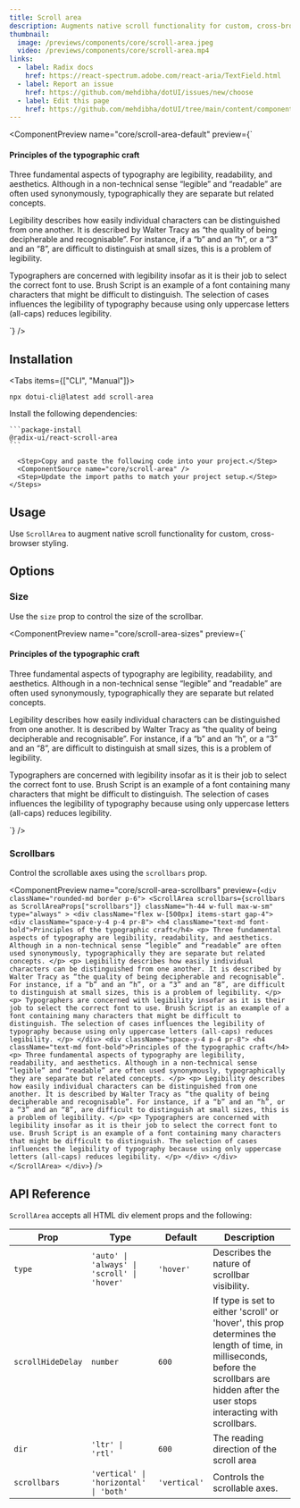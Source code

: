 ```yaml
---
title: Scroll area
description: Augments native scroll functionality for custom, cross-browser styling.
thumbnail:
  image: /previews/components/core/scroll-area.jpeg
  video: /previews/components/core/scroll-area.mp4
links:
  - label: Radix docs
    href: https://react-spectrum.adobe.com/react-aria/TextField.html
  - label: Report an issue
    href: https://github.com/mehdibha/dotUI/issues/new/choose
  - label: Edit this page
    href: https://github.com/mehdibha/dotUI/tree/main/content/components/layout/scroll-area.mdx?plain=1
---
```


<ComponentPreview
  name="core/scroll-area-default"
  preview={`<div className="rounded-md border p-6">
    <ScrollArea className="h-72 w-full max-w-sm" type="always">
      <div className="space-y-4 p-4 pr-8">
        <h4 className="text-md font-bold">Principles of the typographic craft</h4>
        <p>
          Three fundamental aspects of typography are legibility, readability, and aesthetics.
          Although in a non-technical sense “legible” and “readable” are often used synonymously,
          typographically they are separate but related concepts.
        </p>
        <p>
          Legibility describes how easily individual characters can be distinguished from one
          another. It is described by Walter Tracy as “the quality of being decipherable and
          recognisable”. For instance, if a “b” and an “h”, or a “3” and an “8”, are difficult to
          distinguish at small sizes, this is a problem of legibility.
        </p>
        <p>
          Typographers are concerned with legibility insofar as it is their job to select the
          correct font to use. Brush Script is an example of a font containing many characters
          that might be difficult to distinguish. The selection of cases influences the legibility
          of typography because using only uppercase letters (all-caps) reduces legibility.
        </p>
      </div>
    </ScrollArea>
  </div>`}
/>

## Installation

<Tabs items={["CLI", "Manual"]}>
  <Tab value="CLI">
  
  ```package-install
npx dotui-cli@latest add scroll-area
```

  </Tab>
  <Tab value="manual">
    <Steps>
      <Step>Install the following dependencies:</Step>

    ```package-install
    @radix-ui/react-scroll-area
    ```

      <Step>Copy and paste the following code into your project.</Step>
      <ComponentSource name="core/scroll-area" />
      <Step>Update the import paths to match your project setup.</Step>
    </Steps>

  </Tab>
</Tabs>

## Usage

Use `ScrollArea` to augment native scroll functionality for custom, cross-browser styling.

## Options

### Size

Use the `size` prop to control the size of the scrollbar.

<ComponentPreview
  name="core/scroll-area-sizes"
  preview={`<div className="rounded-md border p-3">
    <ScrollArea size={size} className="h-72" type="always">
      <div className="space-y-4 p-4 pr-8">
        <h4 className="text-md font-bold">Principles of the typographic craft</h4>
        <p>
          Three fundamental aspects of typography are legibility, readability, and aesthetics.
          Although in a non-technical sense “legible” and “readable” are often used
          synonymously, typographically they are separate but related concepts.
        </p>
        <p>
          Legibility describes how easily individual characters can be distinguished from one
          another. It is described by Walter Tracy as “the quality of being decipherable and
          recognisable”. For instance, if a “b” and an “h”, or a “3” and an “8”, are difficult
          to distinguish at small sizes, this is a problem of legibility.
        </p>
        <p>
          Typographers are concerned with legibility insofar as it is their job to select the
          correct font to use. Brush Script is an example of a font containing many characters
          that might be difficult to distinguish. The selection of cases influences the
          legibility of typography because using only uppercase letters (all-caps) reduces
          legibility.
        </p>
      </div>
    </ScrollArea>
  </div>`}
/>

### Scrollbars

Control the scrollable axes using the `scrollbars` prop.

<ComponentPreview
  name="core/scroll-area-scrollbars"
  preview={`<div className="rounded-md border p-6">
    <ScrollArea
      scrollbars={scrollbars as ScrollAreaProps["scrollbars"]}
      className="h-44 w-full max-w-sm"
      type="always"
    >
      <div className="flex w-[500px] items-start gap-4">
        <div className="space-y-4 p-4 pr-8">
          <h4 className="text-md font-bold">Principles of the typographic craft</h4>
          <p>
            Three fundamental aspects of typography are legibility, readability, and aesthetics.
            Although in a non-technical sense “legible” and “readable” are often used
            synonymously, typographically they are separate but related concepts.
          </p>
          <p>
            Legibility describes how easily individual characters can be distinguished from one
            another. It is described by Walter Tracy as “the quality of being decipherable and
            recognisable”. For instance, if a “b” and an “h”, or a “3” and an “8”, are difficult
            to distinguish at small sizes, this is a problem of legibility.
          </p>
          <p>
            Typographers are concerned with legibility insofar as it is their job to select the
            correct font to use. Brush Script is an example of a font containing many characters
            that might be difficult to distinguish. The selection of cases influences the
            legibility of typography because using only uppercase letters (all-caps) reduces
            legibility.
          </p>
        </div>
        <div className="space-y-4 p-4 pr-8">
          <h4 className="text-md font-bold">Principles of the typographic craft</h4>
          <p>
            Three fundamental aspects of typography are legibility, readability, and aesthetics.
            Although in a non-technical sense “legible” and “readable” are often used
            synonymously, typographically they are separate but related concepts.
          </p>
          <p>
            Legibility describes how easily individual characters can be distinguished from one
            another. It is described by Walter Tracy as “the quality of being decipherable and
            recognisable”. For instance, if a “b” and an “h”, or a “3” and an “8”, are difficult
            to distinguish at small sizes, this is a problem of legibility.
          </p>
          <p>
            Typographers are concerned with legibility insofar as it is their job to select the
            correct font to use. Brush Script is an example of a font containing many characters
            that might be difficult to distinguish. The selection of cases influences the
            legibility of typography because using only uppercase letters (all-caps) reduces
            legibility.
          </p>
        </div>
      </div>
      </ScrollArea>
    </div>`}
/>

## API Reference

`ScrollArea` accepts all HTML div element props and the following:

| Prop              | Type                                        | Default      | Description                                                                                                                                                                                |
| ----------------- | ------------------------------------------- | ------------ | ------------------------------------------------------------------------------------------------------------------------------------------------------------------------------------------ |
| `type`            | `'auto' \| 'always' \| 'scroll' \| 'hover'` | `'hover'`    | Describes the nature of scrollbar visibility.                                                                                                                                              |
| `scrollHideDelay` | `number`                                    | `600`        | If type is set to either 'scroll' or 'hover', this prop determines the length of time, in milliseconds, before the scrollbars are hidden after the user stops interacting with scrollbars. |
| `dir`             | `'ltr' \| 'rtl'`                            | `600`        | The reading direction of the scroll area                                                                                                                                                   |
| `scrollbars`      | `'vertical' \| 'horizontal' \| 'both'`      | `'vertical'` | Controls the scrollable axes.                                                                                                                                                              |
